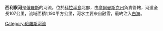 '''西利察河'''是[[俄羅斯|俄羅斯]]的河流，位於[[科拉半島|科拉半島]]北部，由[[摩爾曼斯克州|摩爾曼斯克州]]負責管轄，河道全長107公里，流域面積1,190平方公里，河水主要來自融雪，最終注入[[白海|白海]]。

{{coord|69|25|37|N|32|16|50|E|region:RU-MUR_type:waterbody_source:kolossus-dewiki|display=title}}

{{Russia-geo-stub}}

[[Category:俄羅斯河流|Category:俄羅斯河流]]